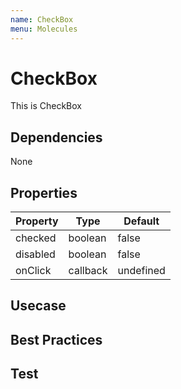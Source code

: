 ```yaml
---
name: CheckBox
menu: Molecules
---
```



# CheckBox

This is CheckBox

## Dependencies
<App>
<Flex>
<Chip bg="blue.deep" color="#FFF">None</Chip>
</Flex>
</App>

## Properties

| Property | Type     | Default   |
|----------|----------|-----------|
| checked  | boolean  | false     |
| disabled | boolean  | false     |
| onClick  | callback | undefined |

## Usecase

<Playground>
  <App>
    <CheckBox disabled={false} checked={true}/>
    <CheckBox disabled={false} checked={false}/>
    <CheckBox disabled={true} />
  </App>
</Playground>

## Best Practices

## Test

